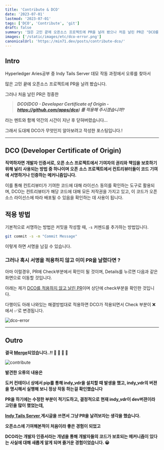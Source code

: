 ```yaml
---
title: 'Contribute & DCO'
date: '2023-07-01'
lastmod: '2023-07-01'
tags: ['DCO', 'Contribute', 'git']
draft: false
summary: '많은 고민 끝에 오픈소스 프로젝트에 PR을 날려 봤으나 처음 날린 PR은 "DCO를 적용해 주시겠습니까?" 라는 멘트와 함께 약간의 시간이 지난 후 닫혀버렸습니다.. 그래서 DCO가 뭐길래...'
images: ['/static/images/etc/dco-error.png']
canonicalUrl: 'https://min71.dev/posts/contribute-dco/'
---
```


## Intro

Hyperledger Aries공부 중 Indy Tails Server 데모 작동 과정에서 오류를 찾아서

많은 고민 끝에 오픈소스 프로젝트에 PR을 날려 봤습니다.

그러나 처음 날린 PR은 정중한

> **_DCO(DCO - Developer Certificate of Origin - https://github.com/apps/dco) 를 적용해 주시겠습니까?_**

라는 멘트와 함께 약간의 시간이 지난 후 닫혀버렸습니다…

그래서 도대체 DCO가 무엇인지 알아보려고 작성한 포스팅입니다.!

---

## DCO (Developer Certificate of Origin)

**직역하자면 개발자 인증서로, 오픈 소스 프로젝트에서 기여자의 권리와 책임을 보호하기 위해 널리 사용되는 방법 중 하나이며 오픈 소스 프로젝트에서 컨트리뷰터들이 코드 기여에 서명하거나 인증하는 메커니즘입니다.**

이를 통해 컨트리뷰터가 기여한 코드에 대해 라이선스 동의를 확인하는 도구로 활용되며, DCO는 컨트리뷰터가 해당 코드에 대해 모든 저작권을 가지고 있고, 이 코드가 오픈 소스 라이선스에 따라 배포될 수 있음을 확인하는 데 사용이 됩니다.

## 적용 방법

기본적으로 서명하는 방법은 커밋을 작성할 때, `-s` 커멘드를 추가하는 방법입니다.

```bash
git commit -s -m "Commit Message"
```

이렇게 하면 서명을 남길 수 있습니다.

### **그러나 혹시 서명을 적용하지 않고 이미 PR을 날렸다면 ?**

아마 이럴경우, PR에 Check부분에서 확인이 될 것이며, Details를 누르면 다음과 같은 화면으로 이동할 것입니다.

아래는 제가 [DCO를 적용하지 않고 날린 PR](https://github.com/bcgov/indy-tails-server/pull/50/checks)이며 상단에 check부분을 확인한 것입니다.

다행이도 아래 나와있는 해결방법대로 적용하면 DCO가 적용되면서 Check 부분이 ❌에서 ✅로 변경됩니다.

![dco-error](/static/images/etc/dco-error.png)

---

## Outro

**결국 [Merge](https://github.com/bcgov/indy-tails-server/pull/51)되었습니다..!! 🎉 🎉 🥳 🥳**

![contribute](/static/images/etc/contribute.png)

**발견한 오류의 내용은**

**도커 컨테이너 상에서 pip를 통해 indy_vdr을 설치할 때 발생을 했고, indy_vdr의 버젼을 명시해서 실행해 보니 정상 작동 하는걸 확인했습니다**

**PR을 하기에는 수정한 부분이 적기도하고, 결정적으로 현재 indy_vdr이 dev버젼이라 고민을 많이 했었는데,**

**[Indy Tails Server ](https://velog.io/@moment_log/HyperLedger-Indy-Tails-Server)게시글을 쓰면서 그냥 PR을 날려보자는 생각을 했습니다.**

**오픈소스에 기여해본적이 처음이라 좋은 경험이 되었고**

**DCO라는 개발자 인증서라는 개념을 통해 개발자들의 코드가 보호되는 메커니즘이 있다는 사실에 대해 새롭게 알게 되며 즐거운 경험이었습니다. 😀**
